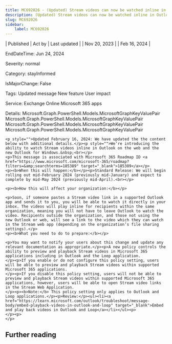 ```yaml
---
title: MC692026 - (Updated) Stream videos can now be watched inline in Outlook
description: (Updated) Stream videos can now be watched inline in Outlook
slug: MC692026
sidebar:
    label: MC692026
---
```



| Published | Act by | Last updated |
| Nov 20, 2023 |  | Feb 16, 2024 |

EndDateTime: Jun 24, 2024

Severity: normal

Category: stayInformed

IsMajorChange: False

Tags: Updated message New feature User impact

Service: Exchange Online Microsoft 365 apps

Details: Microsoft.Graph.PowerShell.Models.MicrosoftGraphKeyValuePair Microsoft.Graph.PowerShell.Models.MicrosoftGraphKeyValuePair Microsoft.Graph.PowerShell.Models.MicrosoftGraphKeyValuePair Microsoft.Graph.PowerShell.Models.MicrosoftGraphKeyValuePair

```
<p style="">Updated February 16, 2024: We have updated the the content below with additional details.</p><p style="">We’re introducing the ability to watch Stream videos inline in Outlook on the web and the new Outlook for Windows.&nbsp;<br></p>
<p>This message is associated with Microsoft 365 Roadmap ID <a href="https://www.microsoft.com/microsoft-365/roadmap?filters=&amp;searchterms=185389" target="_blank">185389</a></p>
<p><b>When this will happen:</b></p><p>Standard Release: We will begin rolling out mid-February 2024 (previously mid-January) and expect to complete by mid-May 2024 (previously mid-April).<br></p>

<p><b>How this will affect your organization:</b></p>

<p>Soon, if someone pastes a Stream video link in a supported Outlook app and sends it to you, you will be able to watch it directly in your inbox. The videos will play inline for recipients within the same organization, meaning you will not have to leave Outlook to watch the video. Recipients outside the organization, and those not using the new Outlook or web, will see a link to the video which they can watch in the Stream web app (depending on the organization’s file sharing settings).</p>
<p><b>What you need to do to prepare:</b></p>

<p>You may want to notify your users about this change and update any relevant documentation as appropriate.</p><p>A new policy controls the ability to preview and playback Stream videos in Microsoft 365 applications including in Outlook and the Loop application.
</p><p>If you enable or do not configure this policy setting, users will be able to preview and playback Stream videos within supported Microsoft 365 applications.
</p><p>If you disable this policy setting, users will not be able to preview and playback Stream videos within supported Microsoft 365 applications, however, users will be able to open Stream video links in the Stream Web Application.
</p><p><b>Note:</b> This policy setting only applies to Outlook and Loop applications.</p><p>Review:</p><ul><li><a href="https://learn.microsoft.com/outlook/troubleshoot/message-body/embed-playback-videos-in-outlook-and-loop" target="_blank">Embed and play back videos in Outlook and Loop</a></li></ul><p> 
</p><p> 
</p>
```

## Further reading
